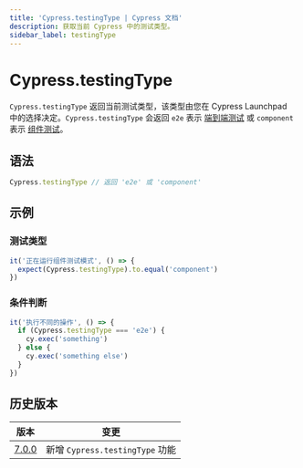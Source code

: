 ```yaml
---
title: 'Cypress.testingType | Cypress 文档'
description: 获取当前 Cypress 中的测试类型。
sidebar_label: testingType
---
```


<ProductHeading product="app" />

# Cypress.testingType

`Cypress.testingType` 返回当前测试类型，该类型由您在 Cypress Launchpad 中的选择决定。`Cypress.testingType` 会返回 `e2e` 表示
[端到端测试](/app/core-concepts/testing-types#What-is-E2E-Testing) 或 `component` 表示
[组件测试](/app/core-concepts/testing-types#What-is-Component-Testing)。

## 语法

```javascript
Cypress.testingType // 返回 'e2e' 或 'component'
```

## 示例

### 测试类型

```javascript
it('正在运行组件测试模式', () => {
  expect(Cypress.testingType).to.equal('component')
})
```

### 条件判断

```javascript
it('执行不同的操作', () => {
  if (Cypress.testingType === 'e2e') {
    cy.exec('something')
  } else {
    cy.exec('something else')
  }
})
```

## 历史版本

| 版本                                      | 变更                        |
| ---------------------------------------- | --------------------------- |
| [7.0.0](/app/references/changelog#7-0-0) | 新增 `Cypress.testingType` 功能 |